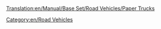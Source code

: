 [[Translation:en/Manual/Base Set/Road Vehicles/Paper Trucks]]

{{en/RoadVehicle|name     = Uhl Paper Truck
  |img      =en/Uhl Paper Truck.png|price    = £4,592 ($9,184)  
  |speed    = 30 mph (48 km/h)
  |annual   = £421 ($842)
  |designed = 1936
  |life     = 15
  |capacity = 15 tonnes of paper
}}
{{en/RoadVehicle|name     = Balogh Paper Truck
  |img      =en/Balogh Paper Truck.png|price    = £5,535 ($11,070) 
  |speed    = 55 mph (88 km/h)
  |annual   = £787 ($1,574)
  |designed = 1979
  |life     = 15
  |capacity = 18 tonnes of paper
}}
{{en/RoadVehicle|name     = MPS Paper Truck
  |img      =en/MPS Paper Truck.png|price    = £5,945 ($11,890) 
  |speed    = 70 mph (112 km/h)
  |annual   = £1,125 ($2,250)
  |designed = 2007
  |life     = 15
  |capacity = 20 tonnes of paper
}}

[[Category:en/Road Vehicles]]